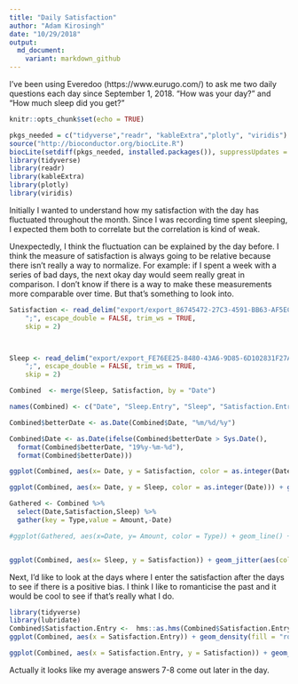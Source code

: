 ```yaml
---
title: "Daily Satisfaction"
author: "Adam Kirosingh"
date: "10/29/2018"
output:
  md_document:
    variant: markdown_github
---
```

I've been using Everedoo (https://www.eurugo.com/) to ask me two daily questions each day since September 1, 2018. "How was your day?" and "How much sleep did you get?"
```r
knitr::opts_chunk$set(echo = TRUE)
```


```r

pkgs_needed = c("tidyverse","readr", "kableExtra","plotly", "viridis")
source("http://bioconductor.org/biocLite.R")
biocLite(setdiff(pkgs_needed, installed.packages()), suppressUpdates = TRUE)
library(tidyverse)
library(readr)
library(kableExtra)
library(plotly)
library(viridis)
```

Initially I wanted to understand how my satisfaction with the day has fluctuated throughout the month. Since I was recording time spent sleeping, I expected them both to correlate but the correlation is kind of weak. 

Unexpectedly, I think the fluctuation can be explained by the day before. I think the measure of satisfaction is always going to be relative because there isn't really a way to normalize. For example: if I spent a week with a series of bad days, the next okay day would seem really great in comparison. I don't know if there is a way to make these measurements more comparable over time. But that's something to look into.

```r
Satisfaction <- read_delim("export/export_86745472-27C3-4591-BB63-AF5EC999E79B_20181106085105.csv", 
    ";", escape_double = FALSE, trim_ws = TRUE, 
    skip = 2)



Sleep <- read_delim("export/export_FE76EE25-8480-43A6-9D85-6D102831F27A_20181106085105.csv", 
    ";", escape_double = FALSE, trim_ws = TRUE, 
    skip = 2)

Combined  <- merge(Sleep, Satisfaction, by = "Date")

names(Combined) <- c("Date", "Sleep.Entry", "Sleep", "Satisfaction.Entry", "Satisfaction")

Combined$betterDate <- as.Date(Combined$Date, "%m/%d/%y")

Combined$Date <- as.Date(ifelse(Combined$betterDate > Sys.Date(), 
  format(Combined$betterDate, "19%y-%m-%d"), 
  format(Combined$betterDate)))

ggplot(Combined, aes(x= Date, y = Satisfaction, color = as.integer(Date))) + geom_line(,size = 3)+ geom_point()+  ylim(0,10)+theme_classic() + scale_color_viridis_c() + theme(legend.position = "none",text = element_text(size=20)) + labs(y="Satisfaction on a 1-10 Scale", title = "How was your day? (5:00pm)")

ggplot(Combined, aes(x= Date, y = Sleep, color = as.integer(Date))) + geom_line(size = 3)+ geom_point()+  ylim(0,10)+theme_classic() + scale_color_viridis_c() + theme(legend.position = "none",text = element_text(size=20)) + labs(y="Approximate Sleep in Hours", title = "How much sleep did you get?")

Gathered <- Combined %>%
  select(Date,Satisfaction,Sleep) %>%
  gather(key = Type,value = Amount,-Date)

#ggplot(Gathered, aes(x=Date, y= Amount, color = Type)) + geom_line() +theme_classic() + ylim(0,10) + theme(text = element_text(size=20), legend.position = "none")


ggplot(Combined, aes(x= Sleep, y = Satisfaction)) + geom_jitter(aes(color = as.integer(Date)))+ xlim(0,10) + ylim(0,10) +  geom_smooth(method='lm',formula=y~x,se = FALSE, color = "lightgrey")+theme_classic() + theme(legend.position = "none",text = element_text(size=20))+ scale_color_viridis_c()
```

Next, I'd like to look at the days where I enter the satisfaction after the days to see if there is a positive bias. I think I like to romanticise the past and it would be cool to see if that's really what I do.

```r

library(tidyverse)
library(lubridate)
Combined$Satisfaction.Entry <-  hms::as.hms(Combined$Satisfaction.Entry)
ggplot(Combined, aes(x = Satisfaction.Entry)) + geom_density(fill = "royalblue") + theme_classic()

ggplot(Combined, aes(x = Satisfaction.Entry, y = Satisfaction)) + geom_point(aes(color = Satisfaction)) + theme_classic() + theme(legend.position = "none",text = element_text(size=18))+ scale_color_viridis_c() + labs(x = "Entry Time", y="Satisfaction on a 1-10 Scale", title = "When I enter the information later I'm more satisfied") + ylim(0,10)
```

Actually it looks like my average answers 7-8 come out later in the day. 
